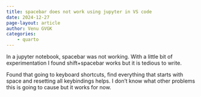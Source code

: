 ```yaml
---
title: spacebar does not work using jupyter in VS code
date: 2024-12-27
page-layout: article
author: Venu GVGK
categories:
    - quarto
---
```

In a jupyter notebook, spacebar was not working. With a little bit of experimentation I found shift+spacebar works but it is tedious to write.

Found that going to keyboard shortcuts, find everything that starts with space and resetting all keybindings helps. I don't know what other problems this is going to cause but it works for now. 